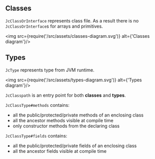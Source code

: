 ## Classes

`JcClassOrInterface` represents class file. As a result there is no `JcClassOrInterface`s for arrays and primitives.

<img src={require('/src/assets/classes-diagram.svg')} alt={'Classes diagram'}/>

## Types

`JcType` represents type from JVM runtime.

<img src={require('/src/assets/types-diagram.svg')} alt={'Types diagram'}/>

`JcClasspath` is an entry point for both **classes** and **types**.

`JcClassType#methods` contains:

* all the public/protected/private methods of an enclosing class
* all the ancestor methods visible at compile time
* only constructor methods from the declaring class

`JcClassType#fields` contains:

* all the public/protected/private fields of an enclosing class
* all the ancestor fields visible at compile time



